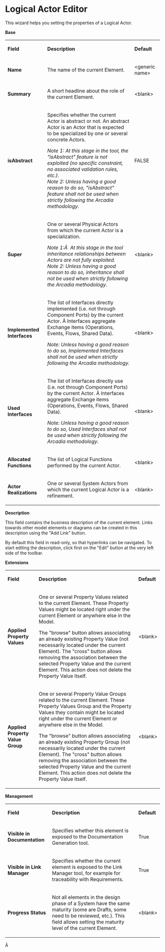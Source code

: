 =Logical Actor Editor=

 
This wizard helps you setting the properties of a Logical Actor.

 
'''Base'''

                                                 
{| border="1"
|-
| 
'''Field'''

 
| 
'''Description'''

 
| 
'''Default'''

 
|-
| 
'''Name'''

 
| 
The name of the current Element.

 
| 
&lt;generic name&gt;

 
|-
| 
'''Summary'''

 
| 
A short headline about the role of the current Element.

 
| 
&lt;blank&gt;

 
|-
| 
'''isAbstract'''

 
| 
Specifies whether the current Actor is abstract or not. An abstract Actor is an Actor that is expected to be specialized by one or several concrete Actors.

 
''Note 1: At this stage in the tool, the &quot;isAbstract&quot; feature is not exploited (no specific constraint, no associated validation rules, etc.).<br> Note 2: Unless having a good reason to do so, &quot;isAbstract&quot; feature shall not be used when strictly following the Arcadia methodology.''

 
| 
FALSE

 
|-
| 
'''Super'''

 
| 
One or several Physical Actors from which the current Actor is a specialization.

 
''Note 1:Â  At this stage in the tool inheritance relationships between Actors are not fully exploited. <br> Note 2: Unless having a good reason to do so, inheritance shall not be used when strictly following the Arcadia methodology.''

 
| 
&lt;blank&gt;

 
|-
| 
'''Implemented Interfaces'''

 
| 
The list of Interfaces directly implemented (i.e. not through Component Ports) by the current Actor. Â Interfaces aggregate Exchange items (Operations, Events, Flows, Shared Data).

 
''Note: Unless having a good reason to do so, Implemented Interfaces shall not be used when strictly following the Arcadia methodology.''

 
| 
&lt;blank&gt;

 
|-
| 
'''Used Interfaces'''

 
| 
The list of Interfaces directly use (i.e. not through Component Ports) by the current Actor. Â Interfaces aggregate Exchange items (Operations, Events, Flows, Shared Data).

 
''Note: Unless having a good reason to do so, Used Interfaces shall not be used when strictly following the Arcadia methodology.''

 
| 
&lt;blank&gt;

 
|-
| 
'''Allocated Functions'''

 
| 
The list of Logical Functions performed by the current Actor.

 
| 
&lt;blank&gt;

 
|-
| 
'''Actor Realizations'''

 
| 
One or several System Actors from which the current Logical Actor is a refinement.

 
| 
&lt;blank&gt;

 
|} 
 

 
'''Description'''

 
This field contains the business description of the current element. Links towards other model elements or diagrams can be created in this description using the &quot;Add Link&quot; button.

 
By default this field in read-only, so that hyperlinks can be navigated. To start editing the description, click first on the &quot;Edit&quot; button at the very left side of the toolbar.

 
 

 
'''Extensions'''

                   
{| border="1"
|-
| 
'''Field'''

 
| 
'''Description'''

 
| 
'''Default'''

 
|-
| 
'''Applied Property Values'''

 
| 
One or several Property Values related to the current Element. These Property Values might be located right under the current Element or anywhere else in the Model.

 
The "browse" button allows associating an already existing Property Value (not necessarily located under the current Element). The "cross" button allows removing the association between the selected Property Value and the current Element. This action does not delete the Property Value itself.

 
| 
&lt;blank&gt;

 
|-
| 
'''Applied Property Value Group'''

 
| 
One or several Property Value Groups related to the current Element. These Property Values Group and the Property Values they contain might be located right under the current Element or anywhere else in the Model.

 
The "browse" button allows associating an already existing Property Group (not necessarily located under the current Element). The "cross" button allows removing the association between the selected Property Value and the current Element. This action does not delete the Property Value itself.

 
| 
&lt;blank&gt;

 
|} 
 

 
'''Management'''

                        
{| border="1"
|-
| 
'''Field'''

 
| 
'''Description'''

 
| 
'''Default'''

 
|-
| 
'''Visible in Documentation'''

 
| 
Specifies whether this element is exposed to the Documentation Generation tool.

 
| 
True

 
|-
| 
'''Visible in Link Manager'''

 
| 
Specifies whether the current element is exposed to the Link Manager tool, for example for traceability with Requirements.

 
| 
True

 
|-
| 
'''Progress Status'''

 
| 
Not all elements in the design phase of a System have the same maturity (some are Drafts, some need to be reviewed, etc.). This field allows setting the maturity level of the current Element.

 
| 
&lt;blank&gt;

 
|} 
Â 

   